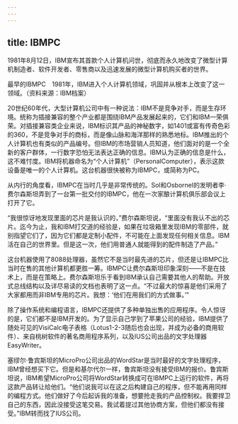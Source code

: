 ```yaml
---
---
---
```

title: IBMPC
---




1981年8月12日，IBM宣布其首款个人计算机问世，彻底而永久地改变了微型计算机制造者、软件开发者、零售商以及迅速发展的微型计算机购买者的世界。



最早的IBMPC　1981年，IBM进入个人计算机领域，巩固并从根本上改变了这一领域。（资料来源：IBM档案）

20世纪60年代，大型计算机公司中有一种说法：IBM不是竞争对手，而是生存环境。统称为插接兼容的整个产业都是围绕IBM产品发展起来的，它们和IBM一荣俱荣。对插接兼容类企业来说，IBM标识其产品的神秘数字，如1401或富有传奇色彩的360，不是竞争对手的商标，而是像山脉和海洋那样的熟悉地标。IBM推出的个人计算机也有类似的产品编号。但IBM的市场营销人员知道，他们面对的是一个全新的客户群体，一行数字恐怕无法表达正确的信息。IBM认为正确的信息是什么，这不难忖度。IBM将机器命名为“个人计算机”（PersonalComputer），表示这款设备是唯一的个人计算机。这台机器很快被称为IBMPC，或简称为PC。

从内行的角度看，IBMPC在当时几乎是非常传统的。Sol和OsborneI的发明者李·费尔森斯坦弄到了一台第一批交付的IBMPC，他在一次家酿计算机俱乐部会议上打开了它。

“我很惊讶地发现里面的芯片是我认识的，”费尔森斯坦说，“里面没有我认不出的芯片。迄今为止，我和IBM打交道的经验是，如果在垃圾箱里发现IBM的零部件，就别指望它们了，因为它们都是定制小配件，不可能在上面发现任何相关信息。IBM活在自己的世界里。但是这一次，他们用普通人就能得到的配件制造了产品。”

这台机器使用了8088处理器，虽然它不是当时最先进的芯片，但还是让IBMPC比当时在售的其他计算机都更胜一筹。IBMPC让费尔森斯坦印象深刻——不是在技术上，而是在策略上。费尔森斯坦乐于看到IBM承认自己需要其他人的帮助。开放式总线结构以及详尽易读的文档也表明了这一点。“不过最大的惊喜是他们采用了大家都用而非IBM专用的芯片。我想：‘他们在用我们的方式做事。’”

除了操作系统和编程语言，IBMPC还提供了多种单独出售的应用程序。令人惊讶的是，它们都不是IBM开发的。为了显示自己学到了苹果公司的经验，IBM提供了随处可见的VisiCalc电子表格（Lotus1-2-3随后也会出现，并成为必备的商用软件）、来自桃树软件的著名商用程序系列，以及IUS公司出品的文字处理器EasyWriter。

塞缪尔·鲁宾斯坦的MicroPro公司出品的WordStar是当时最好的文字处理程序，IBM曾经想买下它。但是和基尔代尔一样，鲁宾斯坦没有接受IBM的报价。鲁宾斯坦说，IBM希望MicroPro公司将WordStar转换成可在IBMPC上运行的软件，再将这款产品转让给他们。“他们说我可以在这之后构建自己的程序，但不能再用同样的编程方式。他们做好了今后起诉我的准备，想要抢走我的产品控制权。我要捍卫自己的东西，因此没接受这笔交易。我试着提过其他协商方案，但他们都没有接受。”IBM转而找了IUS公司。